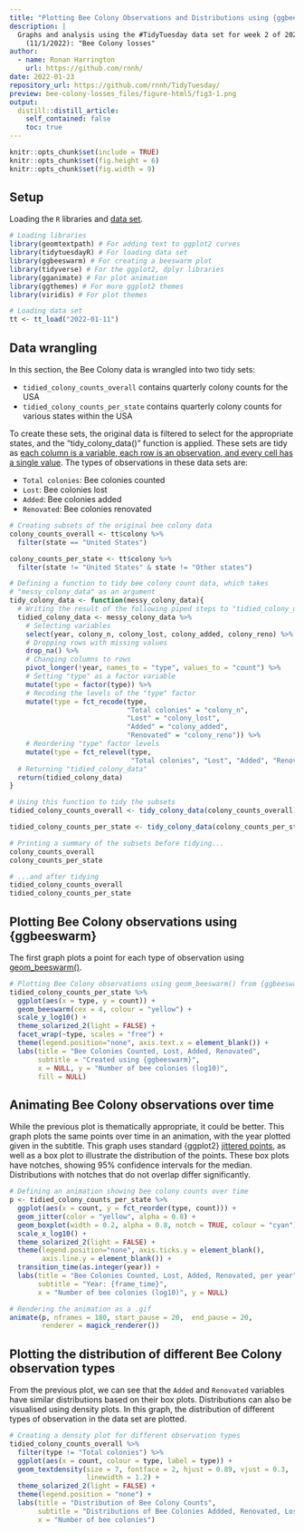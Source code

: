 ```yaml
---
title: "Plotting Bee Colony Observations and Distributions using {ggbeeswarm} and {geomtextpath}"
description: |
  Graphs and analysis using the #TidyTuesday data set for week 2 of 2022
    (11/1/2022): "Bee Colony losses"
author:
  - name: Ronan Harrington
    url: https://github.com/rnnh/
date: 2022-01-23
repository_url: https://github.com/rnnh/TidyTuesday/
preview: bee-colony-losses_files/figure-html5/fig3-1.png
output:
  distill::distill_article:
    self_contained: false
    toc: true
---
```


```r
knitr::opts_chunk$set(include = TRUE)
knitr::opts_chunk$set(fig.height = 6)
knitr::opts_chunk$set(fig.width = 9)
```

## Setup

Loading the `R` libraries and
[data set](https://github.com/rfordatascience/tidytuesday/blob/master/data/2022/2022-01-11/readme.md).

```r
# Loading libraries
library(geomtextpath) # For adding text to ggplot2 curves
library(tidytuesdayR) # For loading data set
library(ggbeeswarm) # For creating a beeswarm plot
library(tidyverse) # For the ggplot2, dplyr libraries
library(gganimate) # For plot animation
library(ggthemes) # For more ggplot2 themes
library(viridis) # For plot themes

# Loading data set
tt <- tt_load("2022-01-11")
```

## Data wrangling

In this section, the Bee Colony data is wrangled into two tidy sets:

- `tidied_colony_counts_overall` contains quarterly colony counts for the USA
- `tidied_colony_counts_per_state` contains quarterly colony counts for various states within the USA

To create these sets, the original data is filtered to select for the appropriate states, and the "tidy_colony_data()" function is applied.
These sets are tidy as [each column is a variable, each row is an observation, and every cell has a single value](https://tidyr.tidyverse.org/articles/tidy-data.html#tidy-data).
The types of observations in these data sets are:

- `Total colonies`: Bee colonies counted
- `Lost`: Bee colonies lost
- `Added`: Bee colonies added
- `Renovated`: Bee colonies renovated

```r
# Creating subsets of the original bee colony data
colony_counts_overall <- tt$colony %>%
  filter(state == "United States")

colony_counts_per_state <- tt$colony %>%
  filter(state != "United States" & state != "Other states")

# Defining a function to tidy bee colony count data, which takes
# "messy_colony_data" as an argument
tidy_colony_data <- function(messy_colony_data){
  # Writing the result of the following piped steps to "tidied_colony_data"
  tidied_colony_data <- messy_colony_data %>%
    # Selecting variables
    select(year, colony_n, colony_lost, colony_added, colony_reno) %>%
    # Dropping rows with missing values
    drop_na() %>%
    # Changing columns to rows
    pivot_longer(!year, names_to = "type", values_to = "count") %>%
    # Setting "type" as a factor variable
    mutate(type = factor(type)) %>%
    # Recoding the levels of the "type" factor
    mutate(type = fct_recode(type,
                             "Total colonies" = "colony_n",
                             "Lost" = "colony_lost",
                             "Added" = "colony_added",
                             "Renovated" = "colony_reno")) %>%
    # Reordering "type" factor levels
    mutate(type = fct_relevel(type,
                              "Total colonies", "Lost", "Added", "Renovated"))
  # Returning "tidied_colony_data"
  return(tidied_colony_data)
}

# Using this function to tidy the subsets
tidied_colony_counts_overall <- tidy_colony_data(colony_counts_overall)

tidied_colony_counts_per_state <- tidy_colony_data(colony_counts_per_state)

# Printing a summary of the subsets before tidying...
colony_counts_overall
colony_counts_per_state

# ...and after tidying
tidied_colony_counts_overall
tidied_colony_counts_per_state
```

## Plotting Bee Colony observations using {ggbeeswarm}

The first graph plots a point for each type of observation using [geom_beeswarm()](https://github.com/eclarke/ggbeeswarm).

```r
# Plotting Bee Colony observations using geom_beeswarm() from {ggbeeswarm}
tidied_colony_counts_per_state %>%
  ggplot(aes(x = type, y = count)) +
  geom_beeswarm(cex = 4, colour = "yellow") +
  scale_y_log10() +
  theme_solarized_2(light = FALSE) +
  facet_wrap(~type, scales = "free") +
  theme(legend.position="none", axis.text.x = element_blank()) +
  labs(title = "Bee Colonies Counted, Lost, Added, Renovated",
       subtitle = "Created using {ggbeeswarm}",
       x = NULL, y = "Number of bee colonies (log10)",
       fill = NULL)
```

## Animating Bee Colony observations over time

While the previous plot is thematically appropriate, it could be better.
This graph plots the same points over time in an animation, with the year plotted given in the subtitle.
This graph uses standard {ggplot2} [jittered points](https://ggplot2.tidyverse.org/reference/geom_jitter.html), as well as a box plot to illustrate the distribution of the points.
These box plots have notches, showing 95% confidence intervals for the median.
Distributions with notches that do not overlap differ significantly.

```r
# Defining an animation showing bee colony counts over time
p <- tidied_colony_counts_per_state %>%
  ggplot(aes(x = count, y = fct_reorder(type, count))) +
  geom_jitter(color = "yellow", alpha = 0.8) +
  geom_boxplot(width = 0.2, alpha = 0.8, notch = TRUE, colour = "cyan") +
  scale_x_log10() +
  theme_solarized_2(light = FALSE) +
  theme(legend.position="none", axis.ticks.y = element_blank(),
        axis.line.y = element_blank()) +
  transition_time(as.integer(year)) +
  labs(title = "Bee Colonies Counted, Lost, Added, Renovated, per year",
       subtitle = "Year: {frame_time}",
       x = "Number of bee colonies (log10)", y = NULL)

# Rendering the animation as a .gif
animate(p, nframes = 180, start_pause = 20,  end_pause = 20,
        renderer = magick_renderer())
```

## Plotting the distribution of different Bee Colony observation types

From the previous plot, we can see that the `Added` and `Renovated` variables have similar distributions based on their box plots.
Distributions can also be visualised using density plots.
In this graph, the distribution of different types of observation in the data set are plotted.

```r
# Creating a density plot for different observation types
tidied_colony_counts_overall %>%
  filter(type != "Total colonies") %>%
  ggplot(aes(x = count, colour = type, label = type)) +
  geom_textdensity(size = 7, fontface = 2, hjust = 0.89, vjust = 0.3,
                   linewidth = 1.2) +
  theme_solarized_2(light = FALSE) +
  theme(legend.position = "none") +
  labs(title = "Distribution of Bee Colony Counts",
       subtitle = "Distributions of Bee Colonies Addded, Renovated, Lost",
       x = "Number of bee colonies")
```